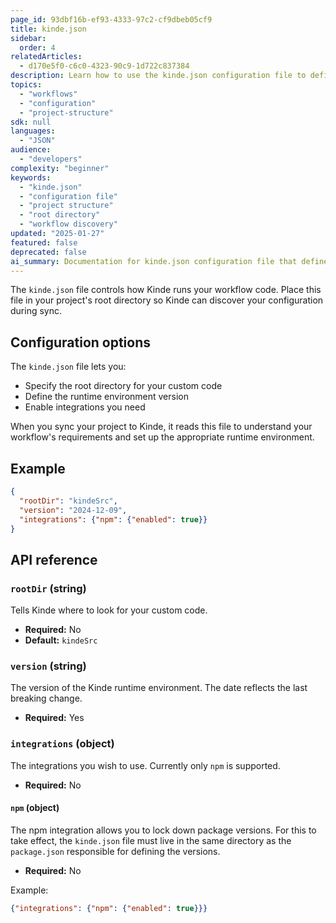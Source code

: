```yaml
---
page_id: 93dbf16b-ef93-4333-97c2-cf9dbeb05cf9
title: kinde.json
sidebar:
  order: 4
relatedArticles:
  - d170e5f0-c6c0-4323-90c9-1d722c837384
description: Learn how to use the kinde.json configuration file to define project structure and tell Kinde where to discover workflow files in repositories.
topics:
  - "workflows"
  - "configuration"
  - "project-structure"
sdk: null
languages:
  - "JSON"
audience:
  - "developers"
complexity: "beginner"
keywords:
  - "kinde.json"
  - "configuration file"
  - "project structure"
  - "root directory"
  - "workflow discovery"
updated: "2025-01-27"
featured: false
deprecated: false
ai_summary: Documentation for kinde.json configuration file that defines project structure and tells Kinde where to discover workflow files in repositories.
---
```


The `kinde.json` file controls how Kinde runs your workflow code. Place this file in your project's root directory so Kinde can discover your configuration during sync.

## Configuration options

The `kinde.json` file lets you:

- Specify the root directory for your custom code
- Define the runtime environment version
- Enable integrations you need

When you sync your project to Kinde, it reads this file to understand your workflow's requirements and set up the appropriate runtime environment.

## Example

```json
{
  "rootDir": "kindeSrc",
  "version": "2024-12-09",
  "integrations": {"npm": {"enabled": true}}
}
```

## API reference

### `rootDir` (string)

Tells Kinde where to look for your custom code.

- **Required:** No
- **Default:** `kindeSrc`

### `version` (string)

The version of the Kinde runtime environment. The date reflects the last breaking change.

- **Required:** Yes

### `integrations` (object)

The integrations you wish to use. Currently only `npm` is supported.

- **Required:** No

#### `npm` (object)

The npm integration allows you to lock down package versions. For this to take effect, the `kinde.json` file must live in the same directory as the `package.json` responsible for defining the versions.

- **Required:** No

Example:

```json
{"integrations": {"npm": {"enabled": true}}}
```
